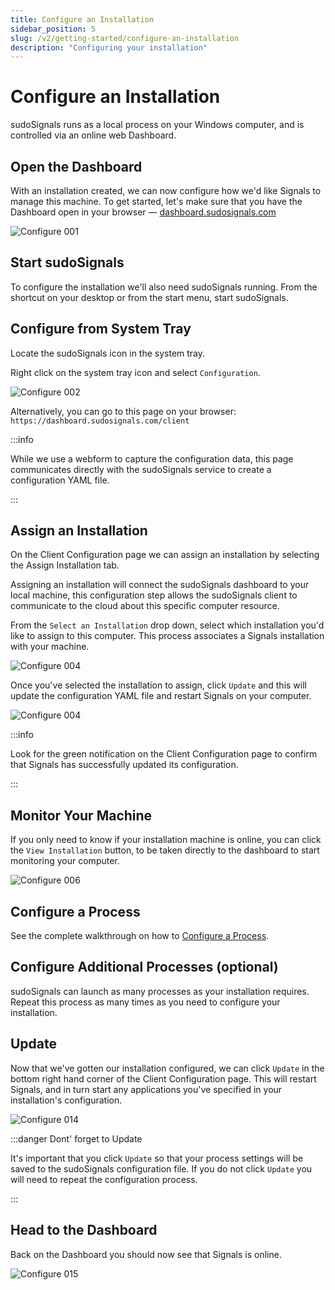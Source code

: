 ```yaml
---
title: Configure an Installation
sidebar_position: 5
slug: /v2/getting-started/configure-an-installation
description: "Configuring your installation"
---
```


# Configure an Installation

sudoSignals runs as a local process on your Windows computer, and is controlled via an online web Dashboard.

## Open the Dashboard

With an installation created, we can now configure how we'd like Signals to manage this machine. To get started, let's make sure that you have the Dashboard open in your browser — [dashboard.sudosignals.com](https://dashboard.sudosignals.com/)

![Configure 001](/img/configure-installation/configure-001.png)

## Start sudoSignals

To configure the installation we'll also need sudoSignals running. From the shortcut on your desktop or from the start menu, start sudoSignals.

## Configure from System Tray

Locate the sudoSignals icon in the system tray.

Right click on the system tray icon and select `Configuration`.

![Configure 002](/img/configure-installation/configure-002.png)


Alternatively, you can go to this page on your browser:  
`https://dashboard.sudosignals.com/client`

:::info

While we use a webform to capture the configuration data, this page communicates directly with the sudoSignals service to create a configuration YAML file. 

:::

## Assign an Installation

On the Client Configuration page we can assign an installation by selecting the Assign Installation tab.

Assigning an installation will connect the sudoSignals dashboard to your local machine, this configuration step allows the sudoSignals client to communicate to the cloud about this specific computer resource. 

From the `Select an Installation` drop down, select which installation you'd like to assign to this computer. This process associates a Signals installation with your machine.

![Configure 004](/img/configure-installation/configure-004.png)

Once you've selected the installation to assign, click `Update` and this will update the configuration YAML file and restart Signals on your computer. 

![Configure 004](/img/configure-installation/configure-005.png)

:::info

Look for the green notification on the Client Configuration page to confirm that Signals has successfully updated its configuration. 

:::

## Monitor Your Machine

If you only need to know if your installation machine is online, you can click the `View Installation` button, to be taken directly to the dashboard to start monitoring your computer. 

![Configure 006](/img/configure-installation/configure-006.png)

## Configure a Process
See the complete walkthrough on how to [Configure a Process](/getting-started/configure-an-installation/configure-a-process).

## Configure Additional Processes (optional)

sudoSignals can launch as many processes as your installation requires. Repeat this process as many times as you need to configure your installation. 

## Update

Now that we've gotten our installation configured, we can click `Update` in the bottom right hand corner of the Client Configuration page. This will restart Signals, and in turn start any applications you've specified in your installation's configuration. 

![Configure 014](/img/configure-installation/configure-014.png)

:::danger Dont' forget to Update

It's important that you click `Update` so that your process settings will be saved to the sudoSignals configuration file. If you do not click `Update` you will need to repeat the configuration process.

:::

## Head to the Dashboard

Back on the Dashboard you should now see that Signals is online.

![Configure 015](/img/configure-installation/configure-015.png)
